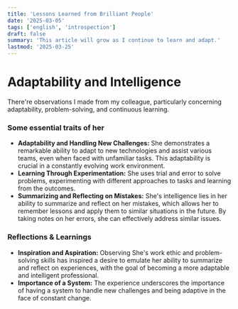 ```yaml
---
title: 'Lessons Learned from Brilliant People'
date: '2025-03-05'
tags: ['english', 'introspection']
draft: false
summary: 'This article will grow as I continue to learn and adapt.'
lastmod: '2025-03-25'
---
```


# Adaptability and Intelligence

There're observations I made from my colleague, particularly concerning adaptability, problem-solving, and continuous learning.

### Some essential traits of her

- **Adaptability and Handling New Challenges:** She demonstrates a remarkable ability to adapt to new technologies and assist various teams, even when faced with unfamiliar tasks. This adaptability is crucial in a constantly evolving work environment.
- **Learning Through Experimentation:** She uses trial and error to solve problems, experimenting with different approaches to tasks and learning from the outcomes.
- **Summarizing and Reflecting on Mistakes:** She's intelligence lies in her ability to summarize and reflect on her mistakes, which allows her to remember lessons and apply them to similar situations in the future. By taking notes on her errors, she can effectively address similar issues.

### Reflections & Learnings

- **Inspiration and Aspiration:** Observing She's work ethic and problem-solving skills has inspired a desire to emulate her ability to summarize and reflect on experiences, with the goal of becoming a more adaptable and intelligent professional.
- **Importance of a System:** The experience underscores the importance of having a system to handle new challenges and being adaptive in the face of constant change.
